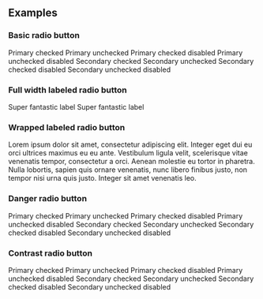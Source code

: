 
<PageTitle src="components/Form/Radio" title="Radio" />
<Subtitle />
<Description />
<Primary />
<ArgsTable story={PRIMARY_STORY} />
<Stories />

## Examples

### Basic radio button

<Canvas>
  <Flex wrap direction="row">
    <Rhythm m={2}>
      <Flex direction="column">
        <Rhythm my={2}>
          <Radio checked />
          <Radio />
          <Radio checked>Primary checked</Radio>
          <Radio>Primary unchecked</Radio>
          <Radio checked disabled>
            Primary checked disabled
          </Radio>
          <Radio disabled>Primary unchecked disabled</Radio>
        </Rhythm>
      </Flex>
      <Flex direction="column">
        <Rhythm my={2}>
          <Radio checked variant="secondary" />
          <Radio variant="secondary" />
          <Radio checked variant="secondary">
            Secondary checked
          </Radio>
          <Radio variant="secondary">Secondary unchecked</Radio>
          <Radio checked disabled variant="secondary">
            Secondary checked disabled
          </Radio>
          <Radio disabled variant="secondary">
            Secondary unchecked disabled
          </Radio>
        </Rhythm>
      </Flex>
    </Rhythm>
  </Flex>
</Canvas>

### Full width labeled radio button

<Canvas>
  <Flex direction="column" style={{ width: 240 }}>
    <Rhythm my={2}>
      <Radio checked full>
        Super fantastic label
      </Radio>
      <Radio full reverse>
        Super fantastic label
      </Radio>
    </Rhythm>
  </Flex>
</Canvas>

### Wrapped labeled radio button

<Canvas>
  <Radio style={{ maxWidth: 400 }}>
    Lorem ipsum dolor sit amet, consectetur adipiscing elit. Integer eget dui eu orci ultrices maximus eu eu ante.
    Vestibulum ligula velit, scelerisque vitae venenatis tempor, consectetur a orci. Aenean molestie eu tortor in
    pharetra. Nulla lobortis, sapien quis ornare venenatis, nunc libero finibus justo, non tempor nisi urna quis justo.
    Integer sit amet venenatis leo.
  </Radio>
</Canvas>

### Danger radio button

<Canvas>
  <Flex wrap direction="row">
    <Rhythm m={2}>
      <Flex direction="column">
        <Rhythm my={2}>
          <Radio checked validity="danger">
            Primary checked
          </Radio>
          <Radio validity="danger">Primary unchecked</Radio>
          <Radio checked disabled validity="danger">
            Primary checked disabled
          </Radio>
          <Radio disabled validity="danger">
            Primary unchecked disabled
          </Radio>
        </Rhythm>
      </Flex>
      <Flex direction="column">
        <Rhythm my={2}>
          <Radio checked validity="danger" variant="secondary">
            Secondary checked
          </Radio>
          <Radio validity="danger" variant="secondary">
            Secondary unchecked
          </Radio>
          <Radio checked disabled validity="danger" variant="secondary">
            Secondary checked disabled
          </Radio>
          <Radio disabled validity="danger" variant="secondary">
            Secondary unchecked disabled
          </Radio>
        </Rhythm>
      </Flex>
    </Rhythm>
  </Flex>
</Canvas>

### Contrast radio button

<Canvas contrast>
  <Flex wrap direction="row">
    <Rhythm m={2}>
      <Flex direction="column">
        <Rhythm my={2}>
          <Radio checked contrast>
            Primary checked
          </Radio>
          <Radio contrast>Primary unchecked</Radio>
          <Radio checked contrast disabled>
            Primary checked disabled
          </Radio>
          <Radio contrast disabled>
            Primary unchecked disabled
          </Radio>
        </Rhythm>
      </Flex>
      <Flex direction="column">
        <Rhythm my={2}>
          <Radio checked contrast variant="secondary">
            Secondary checked
          </Radio>
          <Radio contrast variant="secondary">
            Secondary unchecked
          </Radio>
          <Radio checked contrast disabled variant="secondary">
            Secondary checked disabled
          </Radio>
          <Radio contrast disabled variant="secondary">
            Secondary unchecked disabled
          </Radio>
        </Rhythm>
      </Flex>
    </Rhythm>
  </Flex>
</Canvas>

